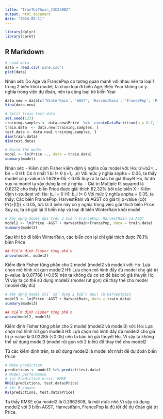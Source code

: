 ```yaml
---
title: "TranThiThuan_23C23002"
output: html_document
date: "2024-05-11"
---
```


```r
library(dplyr)
library(caret)
```
## R Markdown
```r
# Load data
data = read.csv('wine.csv')
plot(data)
```
Nhận xét:
Do Age và FrancePop có tương quan mạnh với nhau nên ta loại 1 trong 2 biến khỏi
model, ta chọn loại đi biến Age.
Biến Year không có ý nghĩa trong việc dự đoán, nên ta cũng loại bỏ biến Year
```r
data.new = data[c('WinterRain', 'AGST', 'HarvestRain', 'FrancePop', 'Price')]
View(data.new)
```

```r
# Split train-test data
set.seed(123)
training.samples <- data.new$Price  %>%  createDataPartition(p = 0.7, list = FALSE)
train.data  <- data.new[training.samples, ]
test.data <- data.new[-training.samples, ]
dim(train.data)
dim(test.data)
```
```r
# Build the model
model <- lm(Price ~., data = train.data)
summary(model)
```
Nhận xét:
- Kiểm định Fisher kiểm định ý nghĩa của model với:
Ho: b1=b2=...bn = 0
H1: Có ít nhất 1 bi != 0 (i=1,..,n)
Với mức ý nghĩa anpha = 0.05, ta thấy model có p-value là 1.628e-05 < 0.05
Suy ra ta bác bỏ giả thuyết Ho, từ đó suy ra model ta xây dựng là có ý nghĩa.
- Giá trị Multiple R-squared là 0.8232 cho thấy biến Price được giải thích 82.32% bởi các biến X
- Kiểm định t-student với 
Ho: b_i = 0
H1: b_i != 0
Với mức ý nghĩa anpha = 0.05, ta thấy:
Các biến FrancePop, HarvestRain và AGST có giá trị p-value (cột Pr(>|t|)) < 0.05, tức là 3 biến này có ý nghĩa trong việc giải thích biến Price
Suy ra, ta sẽ giữ lại 3 biến này và loại đi biến WinterRain khỏi model

```r
# Xây dựng model dựa trên 3 biến FrancePop, HarvestRain và AGST
model2 <- lm(Price ~AGST + HarvestRain+FrancePop, data = train.data)
summary(model2)
```
Sau khi bỏ đi biến WinterRain, các biến còn lại chỉ giải thích được 78.1% biến Price

```r
## Kiểm định Fisher từng phần
anova(model, model2)
```
Kiểm định Fisher từng phần cho 2 model (model2 và model) với:
Ho: Lựa chọn mô hình rút gọn model2
H1: Lựa chọn mô hình đầy đủ model
cho giá trị p-value là 0.07788 (>0.05) nên ta không đủ cơ sở để bác bỏ giả thuyết Ho,
Vì vậy ta có thể sử dụng model2 (model rút gọn)  để thay thế cho model (model đầy đủ)

```r
# Xây dựng model chỉ sử dụng 2 biến AGST và HarvestRain
model3 <- lm(Price ~AGST + HarvestRain, data = train.data)
summary(model3)
```

```r
## Kiểm định Fisher từng phần
anova(model2, model3)
```
Kiểm định Fisher từng phần cho 2 model (model2 và model3) với:
Ho: Lựa chọn mô hình rút gọn model3
H1: Lựa chọn mô hình đầy đủ model2
cho giá trị p-value là 0.02285 (<0.05) nên ta bác bỏ giả thuyết Ho,
Vì vậy ta không thể sử dụng model3 (model rút gọn với 2 biến)  để thay thế cho model2

Từ các kiểm định trên, ta sử dụng model2 là model tốt nhất để dự đoán biến Price

```r
# Make prediction
predictions <- model2 %>% predict(test.data)
# Model performance
# (a) Prediction error, RMSE
RMSE(predictions, test.data$Price)
# (b) R-square
R2(predictions, test.data$Price)
```

Ta thấy RMSE của model2 là 0.2862608, là một mức nhỏ
Vì vậy sử dụng model2 với 3 biến AGST, HarvestRain, FrancePop là đủ tốt để dự đoán giá trị Price.

